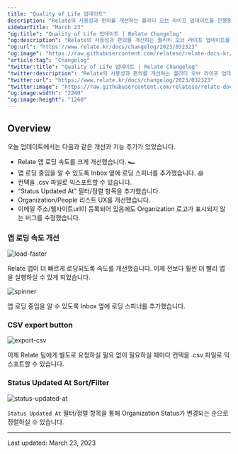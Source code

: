 ```yaml
---
title: "Quality of Life 업데이트"
description: "Relate의 사용성과 편의를 개선하는 퀄리티 오브 라이프 업데이트를 진행했습니다."
sidebarTitle: "March 23"
"og:title": "Quality of Life 업데이트 | Relate Changelog"
"og:description": "Relate의 사용성과 편의를 개선하는 퀄리티 오브 라이프 업데이트를 진행했습니다."
"og:url": "https://www.relate.kr/docs/changelog/2023/032323"
"og:image": "https://raw.githubusercontent.com/relateso/relate-docs-kr/main/docs/images/changelog/status-updated-at.png"
"article:tag": "Changelog"
"twitter:title": "Quality of Life 업데이트 | Relate Changelog"
"twitter:description": "Relate의 사용성과 편의를 개선하는 퀄리티 오브 라이프 업데이트를 진행했습니다."
"twitter:url": "https://www.relate.kr/docs/changelog/2023/032323"
"twitter:image": "https://raw.githubusercontent.com/relateso/relate-docs-kr/main/docs/images/changelog/status-updated-at.png"
"og:image:width": "2240"
"og:image:height": "1260"
---
```


## Overview

오늘 업데이트에서는 다음과 같은 개선과 기능 추가가 있었습니다.

-   Relate 앱 로딩 속도를 크게 개선했습니다. 🏎️
-   앱 로딩 중임을 알 수 있도록 Inbox 옆에 로딩 스피너를 추가했습니다. ꩜
-   컨택을 .csv 파일로 익스포트할 수 있습니다.
-   “Status Updated At” 필터/정렬 항목을 추가했습니다.
-   Organization/People 리스트 UX를 개선했습니다.
-   이메일 주소/웹사이트url이 등록되어 있음에도 Organization 로고가 표시되지 않는 버그를 수정했습니다.

### 앱 로딩 속도 개선

![load-faster](/docs/images/changelog/load-faster.gif)

Relate 앱이 더 빠르게 로딩되도록 속도를 개선했습니다. 이제 전보다 훨씬 더 빨리 앱을 실행하실 수 있게 되었습니다.

![spinner](/docs/images/changelog/spinner.png)

앱 로딩 중임을 알 수 있도록 Inbox 옆에 로딩 스피너를 추가했습니다.

### CSV export button

![export-csv](/docs/images/changelog/export-csv.png)

이제 Relate 팀에게 별도로 요청하실 필요 없이 필요하실 때마다 컨택을 .csv 파일로 익스포트할 수 있습니다.

### Status Updated At Sort/Filter

![status-updated-at](/docs/images/changelog/status-updated-at.png)

`Status Updated At` 필터/정렬 항목을 통해 Organization Status가 변경되는 순으로 정렬하실 수 있습니다.


---

Last updated: March 23, 2023
